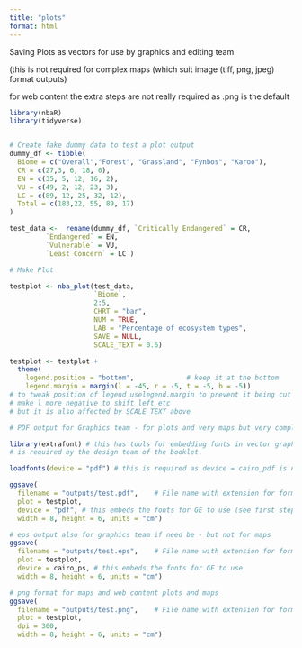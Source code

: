 ```yaml
---
title: "plots"
format: html
---
```


Saving Plots as vectors for use by graphics and editing team

(this is not required for complex maps (which suit image (tiff, png, jpeg) format outputs)

for web content the extra steps are not really required as .png is the default

```r

library(nbaR)
library(tidyverse)


# Create fake dummy data to test a plot output 
dummy_df <- tibble(
  Biome = c("Overall","Forest", "Grassland", "Fynbos", "Karoo"),
  CR = c(27,3, 6, 18, 0),
  EN = c(35, 5, 12, 16, 2),
  VU = c(49, 2, 12, 23, 3),
  LC = c(89, 12, 25, 32, 12),
  Total = c(183,22, 55, 89, 17)
)

test_data <-  rename(dummy_df, `Critically Endangered` = CR, 
         `Endangered` = EN, 
         `Vulnerable` = VU, 
         `Least Concern` = LC )

# Make Plot

testplot <- nba_plot(test_data,
                     `Biome`,
                     2:5,
                     CHRT = "bar",
                     NUM = TRUE,
                     LAB = "Percentage of ecosystem types",
                     SAVE = NULL,
                     SCALE_TEXT = 0.6)

testplot <- testplot +
  theme(
    legend.position = "bottom",             # keep it at the bottom
    legend.margin = margin(l = -45, r = -5, t = -5, b = -5)) 
# to tweak position of legend uselegend.margin to prevent it being cut off: 
# make l more negative to shift left etc 
# but it is also affected by SCALE_TEXT above

# PDF output for Graphics team - for plots and very maps but very complex maps use png

library(extrafont) # this has tools for embedding fonts in vector graphics which 
# is required by the design team of the booklet.

loadfonts(device = "pdf") # this is required as device = cairo_pdf is not compatible with CorelDraw

ggsave(
  filename = "outputs/test.pdf",    # File name with extension for format
  plot = testplot,
  device = "pdf", # this embeds the fonts for GE to use (see first step of addfont)
  width = 8, height = 6, units = "cm") 

# eps output also for graphics team if need be - but not for maps
ggsave(
  filename = "outputs/test.eps",    # File name with extension for format
  plot = testplot,
  device = cairo_ps, # this embeds the fonts for GE to use 
  width = 8, height = 6, units = "cm") 

# png format for maps and web content plots and maps 
ggsave(
  filename = "outputs/test.png",    # File name with extension for format
  plot = testplot,
  dpi = 300, 
  width = 8, height = 6, units = "cm") 



```
